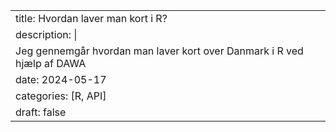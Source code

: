 ---
title: Hvordan laver man kort i R?
description: |
  Jeg gennemgår hvordan man laver kort over Danmark i R ved hjælp af DAWA
date: 2024-05-17
categories: [R, API]
draft: false
---